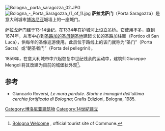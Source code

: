 {{Coord|44.49049|N|11.329924|E|type:landmark|display=title}}
[[File:Bologna,_porta_saragozza_02.JPG|thumb]]
[[File:Bologna_-_Porta_Saragozza_(1_of_1).jpg|thumb]]
'''萨拉戈萨门'''（Porta Saragozza）是意大利城市[[博洛尼亚|博洛尼亚]]城墙上的一座城门。

萨拉戈萨门建于13-14世纪，在1334年在护城河上设立吊桥。它使用不多，直到1674年，从市中心到[[圣路加的圣母朝圣地|圣路加的圣母朝圣地]]建起长长的圣路加柱廊（Portico di San Luca），供每年的圣像巡游使用。此后位于路线上的该门就称为“圣门”（Porta Sacra）或“朝圣者门”（Porta dei pellegrini）。

1859年，在意大利城市中兴起恢复中世纪残余的运动中，建筑师Giuseppe Mengoli将其改建为目前的城堡状外观<ref>[http://www.bolognawelcome.com/en/places-to-see/suggested-itineraries/params/Percorso_2/Luoghi_320/ref/Porta%20Saragozza Bologna Welcome] {{Wayback|url=http://www.bolognawelcome.com/en/places-to-see/suggested-itineraries/params/Percorso_2/Luoghi_320/ref/Porta%20Saragozza |date=20201020121346 }}, official tourist site of Commune.</ref>。

==参考==
<references/>
* Giancarlo Roversi, ''Le mura perdute. Storia e immagini dell'ultima cerchia fortificata di Bologna''; Grafis Edizioni, Bologna, 1985.
[[Category:博洛尼亚建筑物|Category:博洛尼亚建筑物]]
[[Category:14世紀建立|Category:14世紀建立]]